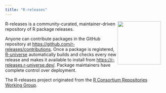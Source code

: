 ```yaml
---
title: "R-releases"
---
```


<a href="https://r-releases.r-universe.dev"><img src="logo/logo-readme.png" align="right" width="140" /></a>

R-releases is a community-curated, maintainer-driven repository of R package releases.

Anyone can contribute packages in the GitHub repository at <https://github.com/r-releases/contributions>. Once a package is registered, [R-universe](https://r-universe.dev/) automatically builds and checks every new release and makes it available to install from <https://r-releases.r-universe.dev/>. Package maintainers have complete control over deployment.

The R-releases project originated from the [R Consortium Repositories Working Group](https://github.com/RConsortium/r-repositories-wg).
